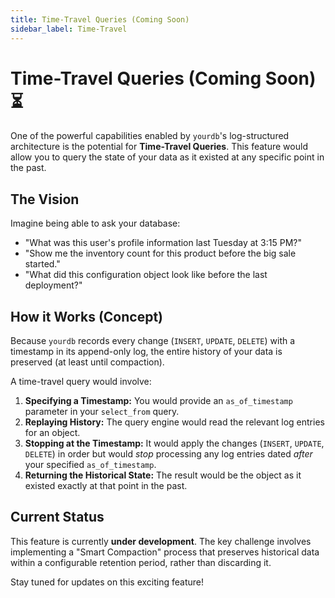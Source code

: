 ```yaml
---
title: Time-Travel Queries (Coming Soon)
sidebar_label: Time-Travel
---
```


# Time-Travel Queries (Coming Soon) ⏳

One of the powerful capabilities enabled by `yourdb`'s log-structured architecture is the potential for **Time-Travel Queries**. This feature would allow you to query the state of your data as it existed at any specific point in the past.

## The Vision

Imagine being able to ask your database:

* "What was this user's profile information last Tuesday at 3:15 PM?"
* "Show me the inventory count for this product before the big sale started."
* "What did this configuration object look like before the last deployment?"

## How it Works (Concept)

Because `yourdb` records every change (`INSERT`, `UPDATE`, `DELETE`) with a timestamp in its append-only log, the entire history of your data is preserved (at least until compaction).

A time-travel query would involve:

1.  **Specifying a Timestamp:** You would provide an `as_of_timestamp` parameter in your `select_from` query.
2.  **Replaying History:** The query engine would read the relevant log entries for an object.
3.  **Stopping at the Timestamp:** It would apply the changes (`INSERT`, `UPDATE`, `DELETE`) in order but would *stop* processing any log entries dated *after* your specified `as_of_timestamp`.
4.  **Returning the Historical State:** The result would be the object as it existed exactly at that point in the past.

## Current Status

This feature is currently **under development**. The key challenge involves implementing a "Smart Compaction" process that preserves historical data within a configurable retention period, rather than discarding it.

Stay tuned for updates on this exciting feature!